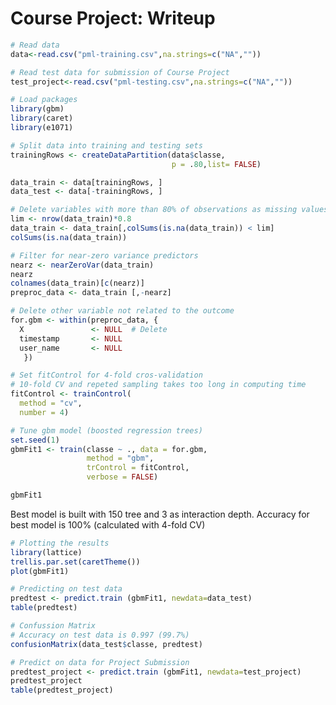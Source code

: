 Course Project: Writeup
========================================================

```r
# Read data
data<-read.csv("pml-training.csv",na.strings=c("NA",""))
```

```r
# Read test data for submission of Course Project
test_project<-read.csv("pml-testing.csv",na.strings=c("NA",""))
```

```r
# Load packages
library(gbm)
library(caret)
library(e1071)
```

```r
# Split data into training and testing sets
trainingRows <- createDataPartition(data$classe, 
                                    p = .80,list= FALSE)

data_train <- data[trainingRows, ]
data_test <- data[-trainingRows, ]
```

```r
# Delete variables with more than 80% of observations as missing values
lim <- nrow(data_train)*0.8
data_train <- data_train[,colSums(is.na(data_train)) < lim]
colSums(is.na(data_train))
```

```r
# Filter for near-zero variance predictors
nearz <- nearZeroVar(data_train)
nearz
colnames(data_train)[c(nearz)]
preproc_data <- data_train [,-nearz]
```

```r
# Delete other variable not related to the outcome
for.gbm <- within(preproc_data, {
  X               <- NULL  # Delete
  timestamp       <- NULL
  user_name       <- NULL
   })
```

```r
# Set fitControl for 4-fold cros-validation
# 10-fold CV and repeted sampling takes too long in computing time
fitControl <- trainControl(
  method = "cv",
  number = 4)
```

```r
# Tune gbm model (boosted regression trees)
set.seed(1)
gbmFit1 <- train(classe ~ ., data = for.gbm,
                 method = "gbm",
                 trControl = fitControl,
                 verbose = FALSE)

gbmFit1
```

Best model is built with 150 tree and 3 as interaction depth.
Accuracy for best model is 100% (calculated with 4-fold CV)

```r
# Plotting the results
library(lattice)
trellis.par.set(caretTheme())
plot(gbmFit1)
```

```r
# Predicting on test data
predtest <- predict.train (gbmFit1, newdata=data_test)
table(predtest)
```

```r
# Confussion Matrix
# Accuracy on test data is 0.997 (99.7%)
confusionMatrix(data_test$classe, predtest)
```

```r
# Predict on data for Project Submission
predtest_project <- predict.train (gbmFit1, newdata=test_project)
predtest_project
table(predtest_project)

```

